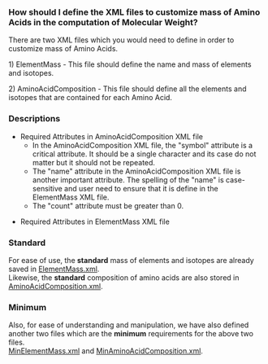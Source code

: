 ===How should I define the XML files to customize mass of Amino Acids in the computation of Molecular Weight?===

There are two XML files which you would need to define in order to customize mass of Amino Acids.

1) ElementMass - This file should define the name and mass of elements and isotopes.

2) AminoAcidComposition - This file should define all the elements and isotopes that are contained for each Amino Acid.

===Descriptions===

* Required Attributes in AminoAcidComposition XML file
** In the AminoAcidComposition XML file, the "symbol" attribute is a critical attribute. It should be a single character and its case do not matter but it should not be repeated.
** The "name" attribute in the AminoAcidComposition XML file is another important attribute. The spelling of the "name" is case-sensitive and user need to ensure that it is define in the ElementMass XML file.
** The "count" attribute must be greater than 0.

* Required Attributes in ElementMass XML file

===Standard===

For ease of use, the <b>standard</b> mass of elements and isotopes are already saved in [[BioJava:CookBook:AAPROP:ElementMass.xml|ElementMass.xml]]. <br/>
Likewise, the <b>standard</b> composition of amino acids are also stored in [[BioJava:CookBook:AAPROP:AminoAcidComposition.xml|AminoAcidComposition.xml]].

===Minimum===

Also, for ease of understanding and manipulation, we have also defined another two files which are the <b>minimum</b> requirements for the above two files.<br/>
[[BioJava:CookBook:AAPROP:MinElementMass.xml|MinElementMass.xml]] and [[BioJava:CookBook:AAPROP:MinAminoAcidComposition.xml|MinAminoAcidComposition.xml]].